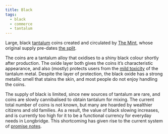 ```yaml
---
title: Black
tags:
  - black
  - commerce
  - tantalum
---
```

Large, black [tantalum](lore:tantalum) coins created and circulated by [The
Mint](lore:the-mint), whose original supply pre-dates [the split](lore:the-split).

The coins are a tantalum alloy that oxidises to a shiny black colour shortly
after production. The oxide layer both gives the coins it’s characteristic
appearance, and also (mostly) protects users from the 
[mild toxicity](lore:tantalum#tantalum-poisoning) of the tantalum metal.
Despite the layer of protection, the black oxide has a strong metallic smell
that stains the skin, and most people do not enjoy handling the coins.

The supply of black is limited, since new sources of tantalum are rare, and
coins are slowly cannibalised to obtain tantalum for mixing. The current total
number of coins is not known, but many are hoarded by wealthier citizens and
old families. As a result, the value of black slowing increases, and is currently
too high for it to be a functional currency for everyday needs in Longbridge.
This shortcoming has given rise to the current system of 
[promise notes](lore:promise-notes).
